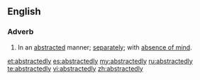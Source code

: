 ==English==

===Adverb===
{{en-adv}}

# In an [[abstracted]] manner; [[separately]]; with [[absence of mind]].

[[et:abstractedly]]
[[es:abstractedly]]
[[my:abstractedly]]
[[ru:abstractedly]]
[[te:abstractedly]]
[[vi:abstractedly]]
[[zh:abstractedly]]